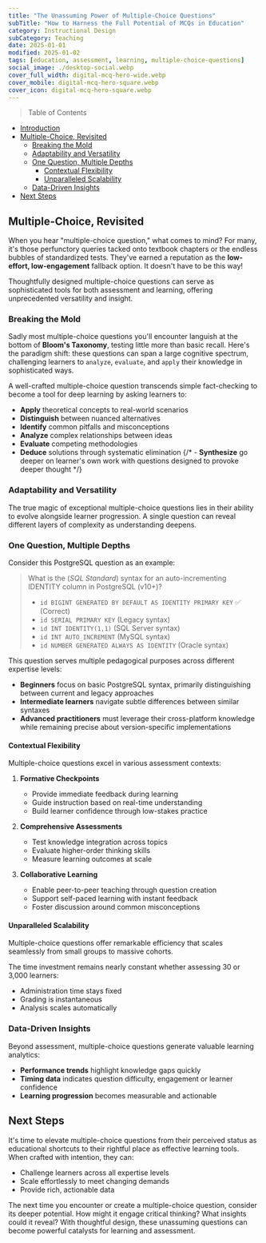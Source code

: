 ```yaml
---
title: "The Unassuming Power of Multiple-Choice Questions"
subTitle: "How to Harness the Full Potential of MCQs in Education"
category: Instructional Design
subCategory: Teaching
date: 2025-01-01
modified: 2025-01-02
tags: [education, assessment, learning, multiple-choice-questions]
social_image: ./desktop-social.webp
cover_full_width: digital-mcq-hero-wide.webp
cover_mobile: digital-mcq-hero-square.webp
cover_icon: digital-mcq-hero-square.webp
---
```


> Table of Contents

- [Introduction](#introduction)
- [Multiple-Choice, Revisited](#multiple-choice-revisited)
  - [Breaking the Mold](#breaking-the-mold)
  - [Adaptability and Versatility](#adaptability-and-versatility)
  - [One Question, Multiple Depths](#one-question-multiple-depths)
    - [Contextual Flexibility](#contextual-flexibility)
    - [Unparalleled Scalability](#unparalleled-scalability)
  - [Data-Driven Insights](#data-driven-insights)
- [Next Steps](#next-steps)

## Multiple-Choice, Revisited

When you hear "multiple-choice question," what comes to mind? For many, it's those perfunctory queries tacked onto textbook chapters or the endless bubbles of standardized tests. They've earned a reputation as the **low-effort, low-engagement** fallback option. It doesn't have to be this way!

<p class="inset">Thoughtfully designed multiple-choice questions can serve as sophisticated tools for both assessment and learning, offering unprecedented versatility and insight.</p>

### Breaking the Mold

Sadly most multiple-choice questions you'll encounter languish at the bottom of **Bloom's Taxonomy**, testing little more than basic recall. Here's the paradigm shift: these questions can span a large cognitive spectrum, challenging learners to `analyze`, `evaluate`, and `apply` their knowledge in sophisticated ways.

A well-crafted multiple-choice question transcends simple fact-checking to become a tool for deep learning by asking learners to:

- **Apply** theoretical concepts to real-world scenarios
- **Distinguish** between nuanced alternatives
- **Identify** common pitfalls and misconceptions
- **Analyze** complex relationships between ideas
- **Evaluate** competing methodologies
- **Deduce** solutions through systematic elimination
{/* - **Synthesize** go deeper on learner's own work with questions designed to provoke deeper thought */}

### Adaptability and Versatility

The true magic of exceptional multiple-choice questions lies in their ability to evolve alongside learner progression. A single question can reveal different layers of complexity as understanding deepens.

### One Question, Multiple Depths

Consider this PostgreSQL question as an example:

> What is the (_SQL Standard_) syntax for an auto-incrementing IDENTITY column in PostgreSQL (v10+)?
> - `id BIGINT GENERATED BY DEFAULT AS IDENTITY PRIMARY KEY` ✅ (Correct)
> - `id SERIAL PRIMARY KEY`  (Legacy syntax)
> - `id INT IDENTITY(1,1)`  (SQL Server syntax)
> - `id INT AUTO_INCREMENT`  (MySQL syntax)
> - `id NUMBER GENERATED ALWAYS AS IDENTITY`  (Oracle syntax)

This question serves multiple pedagogical purposes across different expertise levels:

- **Beginners** focus on basic PostgreSQL syntax, primarily distinguishing between current and legacy approaches
- **Intermediate learners** navigate subtle differences between similar syntaxes
- **Advanced practitioners** must leverage their cross-platform knowledge while remaining precise about version-specific implementations

#### Contextual Flexibility

Multiple-choice questions excel in various assessment contexts:

1. **Formative Checkpoints**
   - Provide immediate feedback during learning
   - Guide instruction based on real-time understanding
   - Build learner confidence through low-stakes practice

2. **Comprehensive Assessments**
   - Test knowledge integration across topics
   - Evaluate higher-order thinking skills
   - Measure learning outcomes at scale

3. **Collaborative Learning**
   - Enable peer-to-peer teaching through question creation
   - Support self-paced learning with instant feedback
   - Foster discussion around common misconceptions

#### Unparalleled Scalability

<p class="inset">Multiple-choice questions offer remarkable efficiency that scales seamlessly from small groups to massive cohorts.</p>

The time investment remains nearly constant whether assessing 30 or 3,000 learners:

- Administration time stays fixed
- Grading is instantaneous
- Analysis scales automatically

### Data-Driven Insights

Beyond assessment, multiple-choice questions generate valuable learning analytics:

- **Performance trends** highlight knowledge gaps quickly
- **Timing data** indicates question difficulty, engagement or learner confidence
- **Learning progression** becomes measurable and actionable

## Next Steps

It's time to elevate multiple-choice questions from their perceived status as educational shortcuts to their rightful place as effective learning tools. When crafted with intention, they can:

- Challenge learners across all expertise levels
- Scale effortlessly to meet changing demands
- Provide rich, actionable data

The next time you encounter or create a multiple-choice question, consider its deeper potential. How might it engage critical thinking? What insights could it reveal? With thoughtful design, these unassuming questions can become powerful catalysts for learning and assessment.
